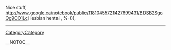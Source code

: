 Nice stuff, http://www.google.ca/notebook/public/11810455721427699431/BDSB2SgoQg9OO1Lcj lesbian hentai
,  %-))),
----
[[CategoryCategory]]

__NOTOC__